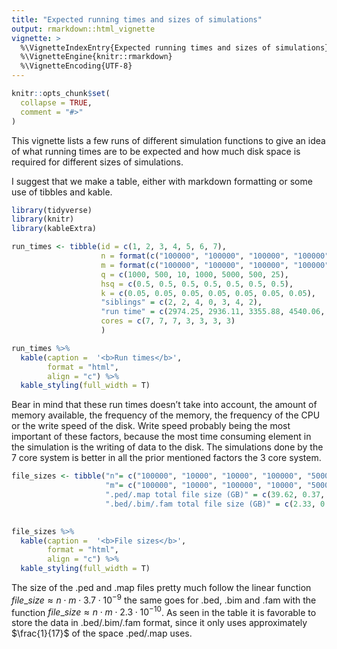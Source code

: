 ```yaml
---
title: "Expected running times and sizes of simulations"
output: rmarkdown::html_vignette
vignette: >
  %\VignetteIndexEntry{Expected running times and sizes of simulations}
  %\VignetteEngine{knitr::rmarkdown}
  %\VignetteEncoding{UTF-8}
---
```


```r
knitr::opts_chunk$set(
  collapse = TRUE,
  comment = "#>"
)
```

This vignette lists a few runs of different simulation functions to give an idea of what running times are to be expected and how much disk space is required for different sizes of simulations.

I suggest that we make a table, either with markdown formatting or some use of tibbles and kable.

```r
library(tidyverse)
library(knitr)
library(kableExtra)
```


```r
run_times <- tibble(id = c(1, 2, 3, 4, 5, 6, 7),
                    n = format(c("100000", "100000", "100000", "100000", "100000", "100000", "100000"), digits=7),
                    m = format(c("100000", "100000", "100000", "100000", "100000", "100000", "100000"), digits=7), 
                    q = c(1000, 500, 10, 1000, 5000, 500, 25),
                    hsq = c(0.5, 0.5, 0.5, 0.5, 0.5, 0.5, 0.5),
                    k = c(0.05, 0.05, 0.05, 0.05, 0.05, 0.05, 0.05),
                    "siblings" = c(2, 2, 4, 0, 3, 4, 2),
                    "run time" = c(2974.25, 2936.11, 3355.88, 4540.06, 9551.67, 11207.75, 11581.89),
                    cores = c(7, 7, 7, 3, 3, 3, 3)
                    )
```



```r
run_times %>%
  kable(caption =  '<b>Run times</b>',
        format = "html",
        align = "c") %>% 
  kable_styling(full_width = T)
```

Bear in mind that these run times doesn't take into account, the amount of memory available, the frequency of the memory, the frequency of the CPU or the write speed of the disk. Write speed probably being the most important of these factors, because the most time consuming element in the simulation is the writing of data to the disk. The simulations done by the 7 core system is better in all the prior mentioned factors the 3 core system.

```r
file_sizes <- tibble("n"= c("100000", "10000", "10000", "100000", "50000"),
                     "m"= c("100000", "10000", "100000", "10000", "50000"),
                     ".ped/.map total file size (GB)" = c(39.62, 0.37, 3.73, 3.73, 9.31),
                     ".bed/.bim/.fam total file size (GB)" = c(2.33, 0.02, 0.23, 0.23, 0.58))
                     
```



```r
file_sizes %>% 
  kable(caption =  '<b>File sizes</b>',
        format = "html",
        align = "c") %>% 
  kable_styling(full_width = T)
```

The size of the .ped and .map files pretty much follow the linear function $file\_size \approx n \cdot m \cdot 3.7 \cdot 10^{-9}$ the same goes for .bed, .bim and .fam with the function $file\_size \approx n \cdot m \cdot 2.3 \cdot 10^{-10}$.
As seen in the table it is favorable to store the data in .bed/.bim/.fam format, since it only uses approximately $\frac{1}{17}$ of the space .ped/.map uses.
